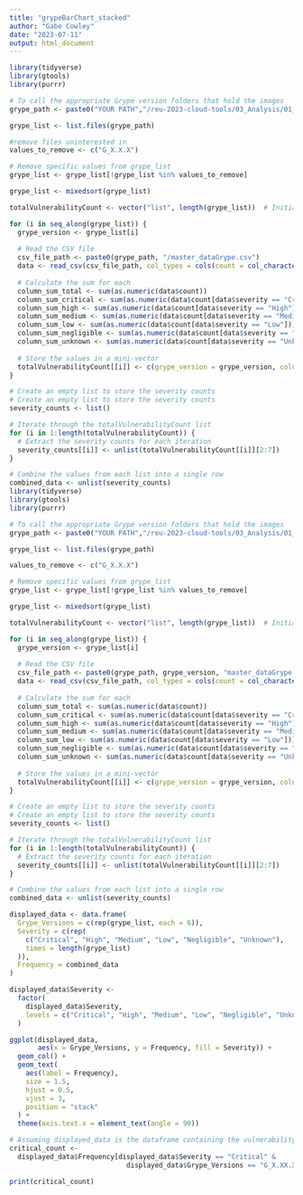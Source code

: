 ```yaml
---
title: "grypeBarChart_stacked"
author: "Gabe Cowley"
date: "2023-07-11"
output: html_document
---
```

```r
library(tidyverse)
library(gtools)
library(purrr)
```

```r
# To call the appropriate Grype version folders that hold the images
grype_path <- paste0("YOUR PATH","/reu-2023-cloud-tools/03_Analysis/01_input/Grype/")

grype_list <- list.files(grype_path)

#remove files uninterested in 
values_to_remove <- c("G_X.X.X")

# Remove specific values from grype_list
grype_list <- grype_list[!grype_list %in% values_to_remove]

grype_list <- mixedsort(grype_list)

totalVulnerabilityCount <- vector("list", length(grype_list))  # Initialize as a list

for (i in seq_along(grype_list)) {
  grype_version <- grype_list[i]
  
  # Read the CSV file
  csv_file_path <- paste0(grype_path, "/master_dataGrype.csv")
  data <- read_csv(csv_file_path, col_types = cols(count = col_character()))
  
  # Calculate the sum for each
  column_sum_total <- sum(as.numeric(data$count))
  column_sum_critical <- sum(as.numeric(data$count[data$severity == "Critical"]))
  column_sum_high <- sum(as.numeric(data$count[data$severity == "High"]))
  column_sum_medium <- sum(as.numeric(data$count[data$severity == "Medium"]))
  column_sum_low <- sum(as.numeric(data$count[data$severity == "Low"]))
  column_sum_negligible <- sum(as.numeric(data$count[data$severity == "Negligible"]))
  column_sum_unknown <- sum(as.numeric(data$count[data$severity == "Unknown"]))
  
  # Store the values in a mini-vector
  totalVulnerabilityCount[[i]] <- c(grype_version = grype_version, column_sum_critical = column_sum_critical, column_sum_high = column_sum_high, column_sum_medium = column_sum_medium, column_sum_low = column_sum_low, column_sum_negligible = column_sum_negligible, column_sum_unknown = column_sum_unknown)
}

```

```r
# Create an empty list to store the severity counts
# Create an empty list to store the severity counts
severity_counts <- list()

# Iterate through the totalVulnerabilityCount list
for (i in 1:length(totalVulnerabilityCount)) {
  # Extract the severity counts for each iteration
  severity_counts[[i]] <- unlist(totalVulnerabilityCount[[i]][2:7])
}

# Combine the values from each list into a single row
combined_data <- unlist(severity_counts)
library(tidyverse)
library(gtools)
library(purrr)
```


```r
# To call the appropriate Grype version folders that hold the images
grype_path <- paste0("YOUR PATH","/reu-2023-cloud-tools/03_Analysis/01_input/Grype/")

grype_list <- list.files(grype_path)

values_to_remove <- c("G_X.X.X")

# Remove specific values from grype_list
grype_list <- grype_list[!grype_list %in% values_to_remove]

grype_list <- mixedsort(grype_list)

totalVulnerabilityCount <- vector("list", length(grype_list))  # Initialize as a list

for (i in seq_along(grype_list)) {
  grype_version <- grype_list[i]
  
  # Read the CSV file
  csv_file_path <- paste0(grype_path, grype_version, "master_dataGrype.csv")
  data <- read_csv(csv_file_path, col_types = cols(count = col_character()))
  
  # Calculate the sum for each
  column_sum_total <- sum(as.numeric(data$count))
  column_sum_critical <- sum(as.numeric(data$count[data$severity == "Critical"]))
  column_sum_high <- sum(as.numeric(data$count[data$severity == "High"]))
  column_sum_medium <- sum(as.numeric(data$count[data$severity == "Medium"]))
  column_sum_low <- sum(as.numeric(data$count[data$severity == "Low"]))
  column_sum_negligible <- sum(as.numeric(data$count[data$severity == "Negligible"]))
  column_sum_unknown <- sum(as.numeric(data$count[data$severity == "Unknown"]))
  
  # Store the values in a mini-vector
  totalVulnerabilityCount[[i]] <- c(grype_version = grype_version, column_sum_critical = column_sum_critical, column_sum_high = column_sum_high, column_sum_medium = column_sum_medium, column_sum_low = column_sum_low, column_sum_negligible = column_sum_negligible, column_sum_unknown = column_sum_unknown)
}
```

```r
# Create an empty list to store the severity counts
# Create an empty list to store the severity counts
severity_counts <- list()

# Iterate through the totalVulnerabilityCount list
for (i in 1:length(totalVulnerabilityCount)) {
  # Extract the severity counts for each iteration
  severity_counts[[i]] <- unlist(totalVulnerabilityCount[[i]][2:7])
}

# Combine the values from each list into a single row
combined_data <- unlist(severity_counts)

```

```r
displayed_data <- data.frame(
  Grype_Versions = c(rep(grype_list, each = 6)),
  Severity = c(rep(
    c("Critical", "High", "Medium", "Low", "Negligible", "Unknown"),
    times = length(grype_list)
  )),
  Frequency = combined_data
)

displayed_data$Severity <-
  factor(
    displayed_data$Severity,
    levels = c("Critical", "High", "Medium", "Low", "Negligible", "Unknown")
  )

ggplot(displayed_data,
       aes(x = Grype_Versions, y = Frequency, fill = Severity)) +
  geom_col() +
  geom_text(
    aes(label = Frequency),
    size = 1.5,
    hjust = 0.5,
    vjust = 3,
    position = "stack"
  ) +
  theme(axis.text.x = element_text(angle = 90))

```

```r
# Assuming displayed_data is the dataframe containing the vulnerability data
critical_count <-
  displayed_data$Frequency[displayed_data$Severity == "Critical" &
                             displayed_data$Grype_Versions == "G_X.XX.X"]

print(critical_count)

```

